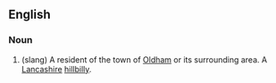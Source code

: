 ==English==

===Noun===
{{en-noun}}

#(slang) A resident of the town of [[Oldham]] or its surrounding area. A [[Lancashire]] [[hillbilly]].